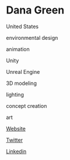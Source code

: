 # Dana Green

<Location>

United States

</Location>



<Skills>

environmental design

animation

Unity

Unreal Engine

3D modeling

lighting

concept creation

art

</Skills>

<Personal>

[Website](https://www.danagreendesigns.com/)

[Twitter](https://twitter.com/danagreencg)

[Linkedin](https://www.linkedin.com/in/danagreendesigns/)

</Personal>


